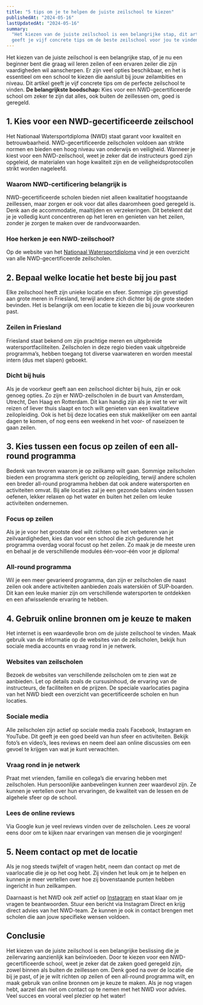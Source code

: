 ```yaml
---
title: "5 tips om je te helpen de juiste zeilschool te kiezen"
publishedAt: "2024-05-16"
lastUpdatedAt: "2024-05-16"
summary:
  "Het kiezen van de juiste zeilschool is een belangrijke stap, dit artikel
  geeft je vijf concrete tips om de beste zeilschool voor jou te vinden!"
---
```


Het kiezen van de juiste zeilschool is een belangrijke stap, of je nu een
beginner bent die graag wil leren zeilen of een ervaren zeiler die zijn
vaardigheden wil aanscherpen. Er zijn veel opties beschikbaar, en het is
essentieel om een school te kiezen die aansluit bij jouw zeilambities en niveau.
Dit artikel geeft je vijf concrete tips om de perfecte zeilschool te vinden.
**De belangrijkste boodschap:** Kies voor een NWD-gecertificeerde school om
zeker te zijn dat alles, ook buiten de zeillessen om, goed is geregeld.

## 1. Kies voor een NWD-gecertificeerde zeilschool

Het Nationaal Watersportdiploma (NWD) staat garant voor kwaliteit en
betrouwbaarheid. NWD-gecertificeerde zeilscholen voldoen aan strikte normen en
bieden een hoog niveau van onderwijs en veiligheid. Wanneer je kiest voor een
NWD-zeilschool, weet je zeker dat de instructeurs goed zijn opgeleid, de
materialen van hoge kwaliteit zijn en de veiligheidsprotocollen strikt worden
nageleefd.

### Waarom NWD-certificering belangrijk is

NWD-gecertificeerde scholen bieden niet alleen kwalitatief hoogstaande
zeillessen, maar zorgen er ook voor dat alles daaromheen goed geregeld is. Denk
aan de accommodatie, maaltijden en verzekeringen. Dit betekent dat je je
volledig kunt concentreren op het leren en genieten van het zeilen, zonder je
zorgen te maken over de randvoorwaarden.

### Hoe herken je een NWD-zeilschool?

Op de website van het [Nationaal Watersportdiploma](/vaarlocaties) vind je een
overzicht van alle NWD-gecertificeerde zeilscholen.

## 2. Bepaal welke locatie het beste bij jou past

Elke zeilschool heeft zijn unieke locatie en sfeer. Sommige zijn gevestigd aan
grote meren in Friesland, terwijl andere zich dichter bij de grote steden
bevinden. Het is belangrijk om een locatie te kiezen die bij jouw voorkeuren
past.

### Zeilen in Friesland

Friesland staat bekend om zijn prachtige meren en uitgebreide
watersportfaciliteiten. Zeilscholen in deze regio bieden vaak uitgebreide
programma’s, hebben toegang tot diverse vaarwateren en worden meestal intern
(dus met slapen) geboekt.

### Dicht bij huis

Als je de voorkeur geeft aan een zeilschool dichter bij huis, zijn er ook genoeg
opties. Zo zijn er NWD-zeilscholen in de buurt van Amsterdam, Utrecht, Den Haag
en Rotterdam. Dit kan handig zijn als je niet te ver wilt reizen of liever thuis
slaapt en toch wilt genieten van een kwalitatieve zeilopleiding. Ook is het bij
deze locaties een stuk makkelijker om een aantal dagen te komen, of nog eens een
weekend in het voor- of naseizoen te gaan zeilen.

## 3. Kies tussen een focus op zeilen of een all-round programma

Bedenk van tevoren waarom je op zeilkamp wilt gaan. Sommige zeilscholen bieden
een programma sterk gericht op zeilopleiding, terwijl andere scholen een breder
all-round programma hebben dat ook andere watersporten en activiteiten omvat.
Bij alle locaties zal je een gezonde balans vinden tussen oefenen, lekker
relaxen op het water en buiten het zeilen om leuke activiteiten ondernemen.

### Focus op zeilen

Als je je voor het grootste deel wilt richten op het verbeteren van je
zeilvaardigheden, kies dan voor een school die zich gedurende het programma
overdag vooral focust op het zeilen. Zo maak je de meeste uren en behaal je de
verschillende modules één-voor-één voor je diploma!

### All-round programma

Wil je een meer gevarieerd programma, dan zijn er zeilscholen die naast zeilen
ook andere activiteiten aanbieden zoals waterskiën of SUP-boarden. Dit kan een
leuke manier zijn om verschillende watersporten te ontdekken en een afwisselende
ervaring te hebben.

## 4. Gebruik online bronnen om je keuze te maken

Het internet is een waardevolle bron om de juiste zeilschool te vinden. Maak
gebruik van de informatie op de websites van de zeilscholen, bekijk hun sociale
media accounts en vraag rond in je netwerk.

### Websites van zeilscholen

Bezoek de websites van verschillende zeilscholen om te zien wat ze aanbieden.
Let op details zoals de cursusinhoud, de ervaring van de instructeurs, de
faciliteiten en de prijzen. De speciale vaarlocaties pagina van het NWD biedt
een overzicht van gecertificeerde scholen en hun locaties.

### Sociale media

Alle zeilscholen zijn actief op sociale media zoals Facebook, Instagram en
YouTube. Dit geeft je een goed beeld van hun sfeer en activiteiten. Bekijk
foto’s en video’s, lees reviews en neem deel aan online discussies om een gevoel
te krijgen van wat je kunt verwachten.

### Vraag rond in je netwerk

Praat met vrienden, familie en collega’s die ervaring hebben met zeilscholen.
Hun persoonlijke aanbevelingen kunnen zeer waardevol zijn. Ze kunnen je
vertellen over hun ervaringen, de kwaliteit van de lessen en de algehele sfeer
op de school.

### Lees de online reviews

Via Google kun je veel reviews vinden over de zeilscholen. Lees ze vooral eens
door om te kijken naar ervaringen van mensen die je voorgingen!

## 5. Neem contact op met de locatie

Als je nog steeds twijfelt of vragen hebt, neem dan contact op met de
vaarlocatie die je op het oog hebt. Zij vinden het leuk om je te helpen en
kunnen je meer vertellen over hoe zij bovenstaande punten hebben ingericht in
hun zeilkampen.

Daarnaast is het NWD ook zelf actief op
[Instagram](https://www.instagram.com/nationaalwatersportdiploma) en staat klaar
om je vragen te beantwoorden. Stuur een bericht via Instagram Direct en krijg
direct advies van het NWD-team. Ze kunnen je ook in contact brengen met scholen
die aan jouw specifieke wensen voldoen.

## Conclusie

Het kiezen van de juiste zeilschool is een belangrijke beslissing die je
zeilervaring aanzienlijk kan beïnvloeden. Door te kiezen voor een
NWD-gecertificeerde school, weet je zeker dat de zaken goed geregeld zijn, zowel
binnen als buiten de zeillessen om. Denk goed na over de locatie die bij je
past, of je je wilt richten op zeilen of een all-round programma wilt, en maak
gebruik van online bronnen om je keuze te maken. Als je nog vragen hebt, aarzel
dan niet om contact op te nemen met het NWD voor advies. Veel succes en vooral
veel plezier op het water!
